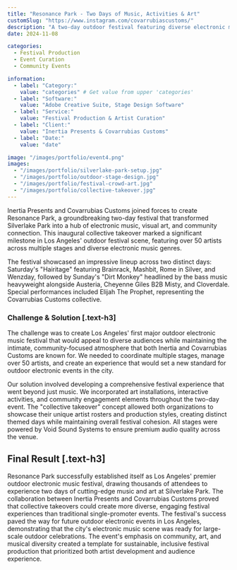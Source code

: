```yaml
---
title: "Resonance Park - Two Days of Music, Activities & Art"
customSlug: "https://www.instagram.com/covarrubiascustoms/"
description: "A two-day outdoor festival featuring diverse electronic music, art installations, and community activities at Silverlake Park, presented by Inertia and Covarrubias Customs."
date: 2024-11-08

categories:
  - Festival Production
  - Event Curation
  - Community Events

information:
  - label: "Category:"
    value: "categories" # Get value from upper 'categories'
  - label: "Software:"
    value: "Adobe Creative Suite, Stage Design Software"
  - label: "Service:"
    value: "Festival Production & Artist Curation"
  - label: "Client:"
    value: "Inertia Presents & Covarrubias Customs"
  - label: "Date:"
    value: "date"

image: "/images/portfolio/event4.png"
images:
  - "/images/portfolio/silverlake-park-setup.jpg"
  - "/images/portfolio/outdoor-stage-design.jpg"
  - "/images/portfolio/festival-crowd-art.jpg"
  - "/images/portfolio/collective-takeover.jpg"
---
```


Inertia Presents and Covarrubias Customs joined forces to create Resonance Park, a groundbreaking two-day festival that transformed Silverlake Park into a hub of electronic music, visual art, and community connection. This inaugural collective takeover marked a significant milestone in Los Angeles' outdoor festival scene, featuring over 50 artists across multiple stages and diverse electronic music genres.

The festival showcased an impressive lineup across two distinct days: Saturday's "Hairitage" featuring Brainrack, Mashbit, Rome in Silver, and Wenzday, followed by Sunday's "Dirt Monkey" headlined by the bass music heavyweight alongside Austeria, Cheyenne Giles B2B Misty, and Cloverdale. Special performances included Elijah The Prophet, representing the Covarrubias Customs collective.

### Challenge & Solution [.text-h3]

The challenge was to create Los Angeles' first major outdoor electronic music festival that would appeal to diverse audiences while maintaining the intimate, community-focused atmosphere that both Inertia and Covarrubias Customs are known for. We needed to coordinate multiple stages, manage over 50 artists, and create an experience that would set a new standard for outdoor electronic events in the city.

Our solution involved developing a comprehensive festival experience that went beyond just music. We incorporated art installations, interactive activities, and community engagement elements throughout the two-day event. The "collective takeover" concept allowed both organizations to showcase their unique artist rosters and production styles, creating distinct themed days while maintaining overall festival cohesion. All stages were powered by Void Sound Systems to ensure premium audio quality across the venue.

## Final Result [.text-h3]

Resonance Park successfully established itself as Los Angeles' premier outdoor electronic music festival, drawing thousands of attendees to experience two days of cutting-edge music and art at Silverlake Park. The collaboration between Inertia Presents and Covarrubias Customs proved that collective takeovers could create more diverse, engaging festival experiences than traditional single-promoter events. The festival's success paved the way for future outdoor electronic events in Los Angeles, demonstrating that the city's electronic music scene was ready for large-scale outdoor celebrations. The event's emphasis on community, art, and musical diversity created a template for sustainable, inclusive festival production that prioritized both artist development and audience experience.
